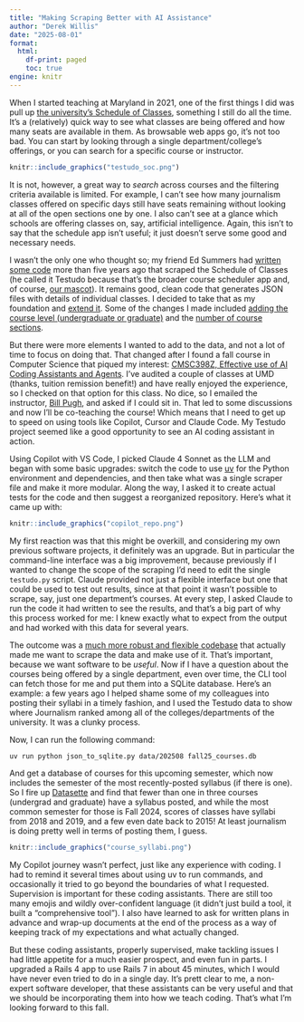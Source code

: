 ```yaml
---
title: "Making Scraping Better with AI Assistance"
author: "Derek Willis"
date: "2025-08-01"
format:
  html:
    df-print: paged
    toc: true
engine: knitr
---
```


When I started teaching at Maryland in 2021, one of the first things I did was pull up [the university's Schedule of Classes](https://app.testudo.umd.edu/soc/), something I still do all the time. It's a (relatively) quick way to see what classes are being offered and how many seats are available in them. As browsable web apps go, it's not too bad. You can start by looking through a single department/college's offerings, or you can search for a specific course or instructor.

```r
knitr::include_graphics("testudo_soc.png")
```

It is not, however, a great way to _search_ across courses and the filtering criteria available is limited. For example, I can't see how many journalism classes offered on specific days still have seats remaining without looking at all of the open sections one by one. I also can't see at a glance which schools are offering classes on, say, artificial intelligence. Again, this isn't to say that the schedule app isn't useful; it just doesn't serve some good and necessary needs.

I wasn't the only one who thought so; my friend Ed Summers had [written some code](https://github.com/edsu/testudo) more than five years ago that scraped the Schedule of Classes (he called it Testudo because that's the broader course scheduler app and, of course, [our mascot](https://en.wikipedia.org/wiki/Testudo_(mascot))). It remains good, clean code that generates JSON files with details of individual classes. I decided to take that as my foundation and [extend it](https://github.com/dwillis/testudo). Some of the changes I made included [adding the course level (undergraduate or graduate)](https://github.com/dwillis/testudo/commit/72e84076498cc6ba3b1036db7b54e0f3be946ad4) and the [number of course sections](https://github.com/dwillis/testudo/commit/2ef924fa03445ec831cf335f6b9c66019b4662ff).

But there were more elements I wanted to add to the data, and not a lot of time to focus on doing that. That changed after I found a fall course in Computer Science that piqued my interest: [CMSC398Z, Effective use of AI Coding Assistants and Agents](https://app.testudo.umd.edu/soc/search?courseId=CMSC398Z&sectionId=&termId=202508&_openSectionsOnly=on&creditCompare=&credits=&courseLevelFilter=ALL&instructor=&_facetoface=on&_blended=on&_online=on&courseStartCompare=&courseStartHour=&courseStartMin=&courseStartAM=&courseEndHour=&courseEndMin=&courseEndAM=&teachingCenter=ALL&_classDay1=on&_classDay2=on&_classDay3=on&_classDay4=on&_classDay5=on). I've audited a couple of classes at UMD (thanks, tuition remission benefit!) and have really enjoyed the experience, so I checked on that option for this class. No dice, so I emailed the instructor, [Bill Pugh](https://www.cs.umd.edu/~pugh/), and asked if I could sit in. That led to some discussions and now I'll be co-teaching the course! Which means that I need to get up to speed on using tools like Copilot, Cursor and Claude Code. My Testudo project seemed like a good opportunity to see an AI coding assistant in action.

Using Copilot with VS Code, I picked Claude 4 Sonnet as the LLM and began with some basic upgrades: switch the code to use [uv](https://docs.astral.sh/uv/) for the Python environment and dependencies, and then take what was a single scraper file and make it more modular. Along the way, I asked it to create actual tests for the code and then suggest a reorganized repository. Here's what it came up with:

```r
knitr::include_graphics("copilot_repo.png")
```

My first reaction was that this might be overkill, and considering my own previous software projects, it definitely was an upgrade. But in particular the command-line interface was a big improvement, because previously if I wanted to change the scope of the scraping I'd need to edit the single `testudo.py` script. Claude provided not just a flexible interface but one that could be used to test out results, since at that point it wasn't possible to scrape, say, just one department's courses. At every step, I asked Claude to run the code it had written to see the results, and that's a big part of why this process worked for me: I knew exactly what to expect from the output and had worked with this data for several years.

The outcome was a [much more robust and flexible codebase](https://github.com/dwillis/testudo) that actually made me want to scrape the data and make use of it. That's important, because we want software to be _useful_. Now if I have a question about the courses being offered by a single department, even over time, the CLI tool can fetch those for me and put them into a SQLite database. Here's an example: a few years ago I helped shame some of my colleagues into posting their syllabi in a timely fashion, and I used the Testudo data to show where Journalism ranked among all of the colleges/departments of the university. It was a clunky process.

Now, I can run the following command: 

```bash
uv run python json_to_sqlite.py data/202508 fall25_courses.db
```

And get a database of courses for this upcoming semester, which now includes the semester of the most recently-posted syllabus (if there is one). So I fire up [Datasette](https://datasette.io/) and find that fewer than one in three courses (undergrad and graduate) have a syllabus posted, and while the most common semester for those is Fall 2024, scores of classes have syllabi from 2018 and 2019, and a few even date back to 2015! At least journalism is doing pretty well in terms of posting them, I guess.

```r
knitr::include_graphics("course_syllabi.png")
```

My Copilot journey wasn't perfect, just like any experience with coding. I had to remind it several times about using uv to run commands, and occasionally it tried to go beyond the boundaries of what I requested. Supervision is important for these coding assistants. There are still too many emojis and wildly over-confident language (it didn't just build a tool, it built a "comprehensive tool"). I also have learned to ask for written plans in advance and wrap-up documents at the end of the process as a way of keeping track of my expectations and what actually changed.

But these coding assistants, properly supervised, make tackling issues I had little appetite for a much easier prospect, and even fun in parts. I upgraded a Rails 4 app to use Rails 7 in about 45 minutes, which I would have never even tried to do in a single day. It's prett clear to me, a non-expert software developer, that these assistants can be very useful and that we should be incorporating them into how we teach coding. That's what I'm looking forward to this fall.